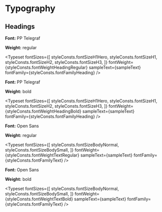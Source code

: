 

<Meta title="Visual Style/Typography" />


# Typography

## Headings

**Font:** PP Telegraf

**Weight:** regular

<Typeset
  fontSizes={[
    styleConsts.fontSizeH1Hero,
    styleConsts.fontSizeH1,
    styleConsts.fontSizeH2,
    styleConsts.fontSizeH3,
  ]}
  fontWeight={styleConsts.fontWeightHeadingRegular}
  sampleText={sampleText}
  fontFamily={styleConsts.fontFamilyHeading}
/>

**Font:** PP Telegraf

**Weight:** bold

<Typeset
  fontSizes={[
    styleConsts.fontSizeH1Hero,
    styleConsts.fontSizeH1,
    styleConsts.fontSizeH2,
    styleConsts.fontSizeH3,
  ]}
  fontWeight={styleConsts.fontWeightHeadingBold}
  sampleText={sampleText}
  fontFamily={styleConsts.fontFamilyHeading}
/>

**Font:** Open Sans

**Weight:** regular

<Typeset
  fontSizes={[
    styleConsts.fontSizeBodyNormal,
    styleConsts.fontSizeBodySmall,
  ]}
  fontWeight={styleConsts.fontWeightTextRegular}
  sampleText={sampleText}
  fontFamily={styleConsts.fontFamilyText}
/>

**Font:** Open Sans

**Weight:** bold

<Typeset
  fontSizes={[
    styleConsts.fontSizeBodyNormal,
    styleConsts.fontSizeBodySmall,
  ]}
  fontWeight={styleConsts.fontWeightTextBold}
  sampleText={sampleText}
  fontFamily={styleConsts.fontFamilyText}
/>
